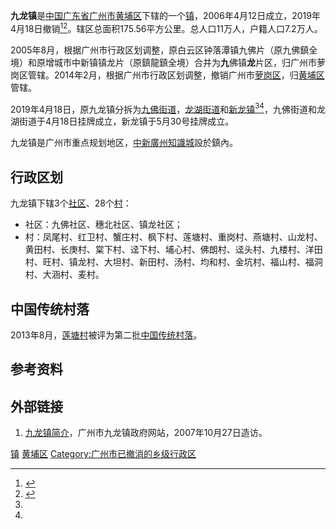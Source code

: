 {{Onesource|time=2019-05-09T17:49:45+00:00}}
{{Refimprove|time=2019-05-09T17:49:45+00:00}}
{{中国乡级行政区<!---乡级行政区专用模板--->
|行政区全称 = 九龙镇
|景观照片文件名 = 
|景观照片描述 = 
|位置图文件名 = 
|位置图描述 = 
|汉语拼音 = 
|通用拼音 = 
|上级行政区 = [[广东省|广东省]][[广州市|广州市]][[黄埔区|黄埔区]]
|行政区类别 = [[镇|镇]]
|行政区划代码 = 
|建置时间 = 2006年4月12日
|政府驻地 = 
|地理坐标 = 
|行政区划 = 31
|村委会 = 28
|居委会 = 3
|总面积 = 175.56平方公里
|户籍人口 = 7.2万人
|户籍人口年份 = 
|常住人口 = 
|常住人口年份 = 
|人口密度 = 
|GDP = 
|GDP年份 = 
|邮政编码 = 
|电话区号 = 
|官方网站 = 
|网站名称 = 
|撤销时间=2019年4月18日}}
'''九龙镇'''是[[中华人民共和国|中国]][[广东省|广东省]][[广州市|广州市]][[黄埔区|黄埔区]]下辖的一个[[镇|镇]]，2006年4月12日成立，2019年4月18日撤销<ref name=":0">{{Cite web|title=龙湖街道和九佛街道揭牌成立|url=http://www.hp.gov.cn/hp/hpyw/201904/f0e8037223ac481fb342bb571c99db7f.shtml|accessdate=|author=|date=|format=|publisher=|language=|archive-url=https://web.archive.org/web/20190609145320/http://www.hp.gov.cn/hp/hpyw/201904/f0e8037223ac481fb342bb571c99db7f.shtml|archive-date=2019-06-09|dead-url=yes}}</ref><ref name=":1">{{Cite web|title=新龙镇揭牌|url=http://www.hp.gov.cn/hp/zwywt/201906/415a2df279fd452ba5800db0190c2c70.shtml|accessdate=|author=|date=|format=|publisher=|language=|archive-url=https://web.archive.org/web/20190609145322/http://www.hp.gov.cn/hp/zwywt/201906/415a2df279fd452ba5800db0190c2c70.shtml|archive-date=2019-06-09|dead-url=yes}}</ref>。辖区总面积175.56平方公里。总人口11万人，户籍人口7.2万人。

2005年8月，根据广州市行政区划调整，原白云区钟落潭镇九佛片（原九佛鎮全境）和原增城市中新镇镇龙片（原鎮龍鎮全境）合并为'''九'''佛镇'''龙'''片区，归广州市萝岗区管辖。2014年2月，根据广州市行政区划调整，撤销广州市[[萝岗区|萝岗区]]，归[[黄埔区|黄埔区]]管辖。

2019年4月18日，原九龙镇分拆为[[九佛街道|九佛街道]]，[[龙湖街道_(广州市)|龙湖街道]]和[[新龙镇_(广州市)|新龙镇]]<ref name=":0" /><ref name=":1" />，九佛街道和龙湖街道于4月18日挂牌成立，新龙镇于5月30号挂牌成立。

九龙镇是广州市重点规划地区，[[中新廣州知識城|中新廣州知識城]]設於鎮內。

==行政区划==
九龙镇下辖3个[[社区|社区]]、28个[[村|村]]：
*社区：九佛社区、穗北社区、镇龙社区；
*村：凤尾村、红卫村、蟹庄村、枫下村、莲塘村、重岗村、燕塘村、山龙村、黄田村、长庚村、棠下村、迳下村、埔心村、佛朗村、迳头村、九楼村、洋田村、旺村、镇龙村、大坦村、新田村、汤村、均和村、金坑村、福山村、福洞村、大涵村、麦村。

==中国传统村落==
2013年8月，[[莲塘村|莲塘村]]被评为第二批[[中国传统村落|中国传统村落]]。

==参考资料==
{{reflist}}

==外部链接==
#[http://jiulong.getdd.gov.cn/gz33cmsweb/CMSHtml/jlgk/jljj/index.html 九龙镇简介]{{dead link|date=2017年11月 |bot=InternetArchiveBot |fix-attempted=yes }}，广州市九龙镇政府网站，2007年10月27日造访。

[[Category:黄埔区行政区划|镇]]
[[Category:广州建制镇|黄埔区]]
[[Category:广州市已撤消的乡级行政区|Category:广州市已撤消的乡级行政区]]